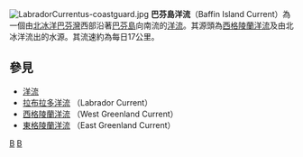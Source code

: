 [[File:LabradorCurrentus-coastguard.jpg|thumb]]
'''巴芬島洋流'''（Baffin Island Current）為一個由[[北冰洋|北冰洋]][[巴芬灣|巴芬灣]]西部沿著[[巴芬島|巴芬島]]向南流的[[洋流|洋流]]。其源頭為[[西格陵蘭洋流|西格陵蘭洋流]]及由北冰洋流出的水源。其流速約為每日17公里。

== 參見 ==
* [[洋流|洋流]]
* [[拉布拉多洋流|拉布拉多洋流]] （Labrador Current）
* [[西格陵蘭洋流|西格陵蘭洋流]] （West Greenland Current）
* [[東格陵蘭洋流|東格陵蘭洋流]] （East Greenland Current）

[[Category:北冰洋|B]]
[[Category:洋流|B]]